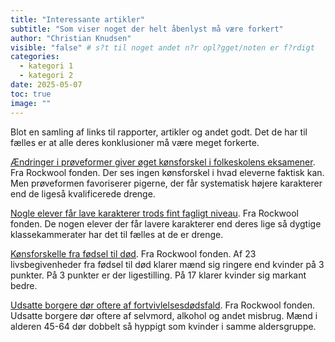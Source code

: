 ```yaml
---
title: "Interessante artikler"
subtitle: "Som viser noget der helt åbenlyst må være forkert"
author: "Christian Knudsen"
visible: "false" # s?t til noget andet n?r opl?gget/noten er f?rdigt
categories:
  - kategori 1
  - kategori 2
date: 2025-05-07
toc: true
image: ""
---
```


Blot en samling af links til rapporter, artikler og andet godt.
Det de har til fælles er at alle deres konklusioner må være meget forkerte.

[Ændringer i prøveformer giver øget kønsforskel i folkeskolens eksamener](https://rockwoolfonden.dk/udgivelser/aendringer-i-proeveformer-giver-oeget-koensforskel-i-folkeskolens-eksamener/). Fra Rockwool fonden. Der ses ingen kønsforskel i hvad eleverne
faktisk kan. Men prøveformen favoriserer pigerne, der får systematisk højere 
karakterer end de ligeså kvalificerede drenge.

[Nogle elever får lave karakterer trods fint fagligt niveau](https://rockwoolfonden.dk/udgivelser/nogle-elever-faar-lave-karakterer-trods-fint-fagligt-niveau/). Fra Rockwool fonden. De nogen elever der får lavere karakterer
end deres lige så dygtige klassekammerater har det til fælles at de er drenge. 


[Kønsforskelle fra fødsel til død](https://rockwoolfonden.dk/udgivelser/koensforskelle-fra-foedsel-til-doed-drenge-og-maend-klarer-sig-daarligere-end-piger-og-kvinder-undtagen-paa-arbejdsmarkedet/). 
Fra Rockwool fonden. Af 23 livsbegivenheder fra fødsel til død klarer mænd sig ringere
end kvinder på 3 punkter. På 3 punkter er der ligestilling. På 17 klarer 
kvinder sig markant bedre.

[Udsatte borgere dør oftere af fortvivlelsesdødsfald](https://rockwoolfonden.dk/udgivelser/udsatte-borgere-doer-oftere-af-fortvivlelsesdoedsfald/). Fra Rockwool fonden. Udsatte borgere dør oftere
af selvmord, alkohol og andet misbrug. Mænd i alderen 45-64 dør dobbelt så hyppigt
som kvinder i samme aldersgruppe.
